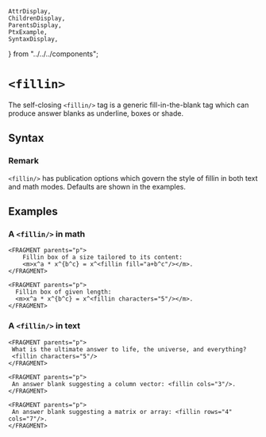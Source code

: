     AttrDisplay,
    ChildrenDisplay,
    ParentsDisplay,
    PtxExample,
    SyntaxDisplay,
} from "../../../components";

# `<fillin>`

The self-closing `<fillin/>` tag is a generic fill-in-the-blank tag 
which can produce answer blanks as underline, boxes or shade.

## Syntax

<SyntaxDisplay name="fillin" />

### Remark
`<fillin/>` has publication options which govern the style
 of fillin in both text and math modes.  Defaults are shown in the examples.

## Examples

### A `<fillin/>` in math

```ptx-example
<FRAGMENT parents="p">
    Fillin box of a size tailored to its content:
    <m>x^a * x^{b^c} = x^<fillin fill="a+b^c"/></m>.
</FRAGMENT>

<FRAGMENT parents="p">
  Fillin box of given length:
  <m>x^a * x^{b^c} = x^<fillin characters="5"/></m>.
</FRAGMENT>
```

### A `<fillin/>` in text

```ptx-example
<FRAGMENT parents="p">
 What is the ultimate answer to life, the universe, and everything?
 <fillin characters="5"/>
</FRAGMENT>

<FRAGMENT parents="p">
 An answer blank suggesting a column vector: <fillin cols="3"/>.
</FRAGMENT>

<FRAGMENT parents="p">
 An answer blank suggesting a matrix or array: <fillin rows="4" cols="7"/>.
</FRAGMENT>
```
